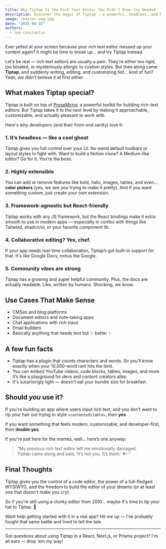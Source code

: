 ```yaml
---
title: Why Tiptap Is the Rich Text Editor You Didn't Know You Needed
description: Discover the magic of Tiptap – a powerful, headless, and highly customizable rich text editor that makes content editing joyful for developers.
image: /editor-img.jpg
date: "2025-04-22"
authors:
  - leo-constantin
---
```


<Callout>
  Ever yelled at your screen because your rich text editor messed up your content again? It might be time to break up... and try Tiptap instead.
</Callout>

Let’s be real — rich text editors are usually a pain. They're either too rigid, too bloated, or mysteriously allergic to custom styles. But then along came **Tiptap**, and suddenly writing, editing, and customizing felt... kind of fun? Yeah, we didn’t believe it at first either.

## What makes Tiptap special?

Tiptap is built on top of [ProseMirror](https://prosemirror.net/), a powerful toolkit for building rich-text editors. But Tiptap takes it to the next level by making it approachable, customizable, and actually pleasant to work with.

Here's why developers (and their front-end sanity) love it:

### 1. **It’s headless — like a cool ghost**
Tiptap gives you full control over your UI. No weird default toolbars or layout styles to fight with. Want to build a Notion clone? A Medium-like editor? Go for it. You’re the boss.

### 2. **Highly extensible**
You can add or remove features like bold, italic, images, tables, and even... **color pickers** (yes, we see you trying to make it pretty). And if you want something custom, just create your own extension.

### 3. **Framework-agnostic but React-friendly**
Tiptap works with any JS framework, but the React bindings make it extra smooth to use in modern apps — especially in combo with things like Tailwind, shadcn/ui, or your favorite component lib.

### 4. **Collaborative editing? Yes, chef.**
If your app needs real-time collaboration, Tiptap’s got built-in support for that. It's like Google Docs, minus the Google.

### 5. **Community vibes are strong**
Tiptap has a growing and super helpful community. Plus, the docs are actually readable. Like, written by humans. Shocking, we know.

## Use Cases That Make Sense

- CMSes and blog platforms  
- Document editors and note-taking apps  
- Chat applications with rich input  
- Email builders  
- Basically anything that needs text but ✨ better ✨

## A few fun facts

- Tiptap has a plugin that counts characters and words. So you’ll know exactly when your 10,000-word rant hits the limit.
- You can embed YouTube videos, code blocks, tables, images, and more. It’s like a playground for devs and content creators alike.
- It's surprisingly light — doesn't eat your bundle size for breakfast.

## Should *you* use it?

If you're building an app where users input rich text, and you don’t want to rip your hair out trying to style `<contenteditable>`, then **yes**.

If you want something that feels modern, customizable, and developer-first, then **double yes**.

If you're just here for the memes, well... here’s one anyway:

> “My previous rich text editor left me emotionally damaged.  
> Tiptap came along and said, ‘It’s not you. It’s them.’ 💔✨”

## Final Thoughts

Tiptap gives you the control of a code editor, the power of a full-fledged WYSIWYG, and the freedom to build the editor of your dreams (or at least one that doesn't make you cry).

So if you're still using a clunky editor from 2010... maybe it's time to tip your hat to Tiptap. 🎩

Want help getting started with it in a real app? Hit me up — I’ve probably fought that same battle and lived to tell the tale.

---

Got questions about using Tiptap in a React, Next.js, or Prisma project? I'm all ears — drop 'em my way!